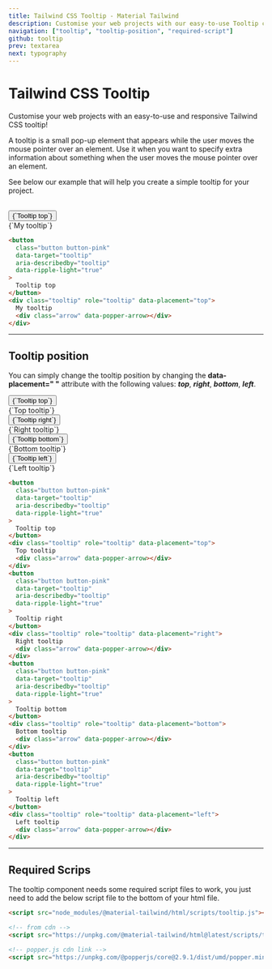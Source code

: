 ```yaml
---
title: Tailwind CSS Tooltip - Material Tailwind
description: Customise your web projects with our easy-to-use Tooltip component for Tailwind CSS using Material Design guidelines.
navigation: ["tooltip", "tooltip-position", "required-script"]
github: tooltip
prev: textarea
next: typography
---
```


# Tailwind CSS Tooltip

Customise your web projects with an easy-to-use and responsive Tailwind CSS tooltip!

A tooltip is a small pop-up element that appears while the user moves the mouse pointer over an element. Use it when you want to specify extra information about something when the user moves the mouse pointer over an element.

See below our example that will help you create a simple tooltip for your project.

<br />

<ComponentDemo id="tooltip">
  <button
    class="button button-pink"
    data-target="tooltip"
    aria-describedby="tooltip"
    data-ripple-light="true"
  >
    {`Tooltip top`}
  </button>
  <div class="tooltip" role="tooltip" data-placement="top">
    {`My tooltip`}
    <div class="arrow" data-popper-arrow></div>
  </div>
</ComponentDemo>

```html
<button
  class="button button-pink"
  data-target="tooltip"
  aria-describedby="tooltip"
  data-ripple-light="true"
>
  Tooltip top
</button>
<div class="tooltip" role="tooltip" data-placement="top">
  My tooltip
  <div class="arrow" data-popper-arrow></div>
</div>
```

---

## Tooltip position

You can simply change the tooltip position by changing the **data-placement=" "** attribute with the following values: **_top_**, **_right_**, **_bottom_**, **_left_**.

<ComponentDemo id="tooltip position">
  <div className="flex">
    <button
      class="button button-pink"
      data-target="tooltip"
      aria-describedby="tooltip"
      data-ripple-light="true"
    >
      {`Tooltip top`}
    </button>
    <div class="tooltip" role="tooltip" data-placement="top">
      {`Top tooltip`}
      <div class="arrow" data-popper-arrow></div>
    </div>
    <button
      class="button button-pink mx-4"
      data-target="tooltip"
      aria-describedby="tooltip"
      data-ripple-light="true"
    >
      {`Tooltip right`}
    </button>
    <div class="tooltip" role="tooltip" data-placement="right">
      {`Right tooltip`}
      <div class="arrow" data-popper-arrow></div>
    </div>
    <button
      class="button button-pink mr-4"
      data-target="tooltip"
      aria-describedby="tooltip"
      data-ripple-light="true"
    >
      {`Tooltip bottom`}
    </button>
    <div class="tooltip" role="tooltip" data-placement="bottom">
      {`Bottom tooltip`}
      <div class="arrow" data-popper-arrow></div>
    </div>
    <button
      class="button button-pink"
      data-target="tooltip"
      aria-describedby="tooltip"
      data-ripple-light="true"
    >
      {`Tooltip left`}
    </button>
    <div class="tooltip" role="tooltip" data-placement="left">
      {`Left tooltip`}
      <div class="arrow" data-popper-arrow></div>
    </div>
  </div>
</ComponentDemo>

```html
<button
  class="button button-pink"
  data-target="tooltip"
  aria-describedby="tooltip"
  data-ripple-light="true"
>
  Tooltip top
</button>
<div class="tooltip" role="tooltip" data-placement="top">
  Top tooltip
  <div class="arrow" data-popper-arrow></div>
</div>
<button
  class="button button-pink"
  data-target="tooltip"
  aria-describedby="tooltip"
  data-ripple-light="true"
>
  Tooltip right
</button>
<div class="tooltip" role="tooltip" data-placement="right">
  Right tooltip
  <div class="arrow" data-popper-arrow></div>
</div>
<button
  class="button button-pink"
  data-target="tooltip"
  aria-describedby="tooltip"
  data-ripple-light="true"
>
  Tooltip bottom
</button>
<div class="tooltip" role="tooltip" data-placement="bottom">
  Bottom tooltip
  <div class="arrow" data-popper-arrow></div>
</div>
<button
  class="button button-pink"
  data-target="tooltip"
  aria-describedby="tooltip"
  data-ripple-light="true"
>
  Tooltip left
</button>
<div class="tooltip" role="tooltip" data-placement="left">
  Left tooltip
  <div class="arrow" data-popper-arrow></div>
</div>
```

---

## Required Scrips

<span id="required-script" className="scroll-mt-56" />

The tooltip component needs some required script files to work, you just need to add the below script file to the bottom of your html file.

```html
<script src="node_modules/@material-tailwind/html/scripts/tooltip.js"></script>

<!-- from cdn -->
<script src="https://unpkg.com/@material-tailwind/html@latest/scripts/tooltip.js"></script>

<!-- popper.js cdn link -->
<script src="https://unpkg.com/@popperjs/core@2.9.1/dist/umd/popper.min.js"></script>
```
